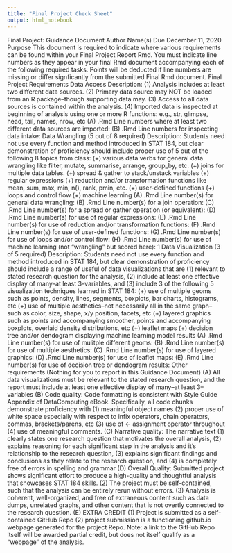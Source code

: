 ```yaml
---
title: "Final Project Check Sheet"
output: html_notebook
---
```


Final Project: Guidance Document
Author Name(s)
Due December 11, 2020
Purpose
This document is required to indicate where various requirements can be found within your Final Project Report
Rmd. You must indicate line numbers as they appear in your final Rmd document accompanying
each of the following required tasks. Points will be deducted if line numbers are missing or differ signficantly
from the submitted Final Rmd document.
Final Project Requirements
Data Access
Description: (1) Analysis includes at least two different data sources. (2) Primary data source may NOT be
loaded from an R package–though supporting data may. (3) Access to all data sources is contained within the
analysis. (4) Imported data is inspected at beginning of analysis using one or more R functions: e.g., str,
glimpse, head, tail, names, nrow, etc
(A) .Rmd Line numbers where at least two different data sources are imported:
(B) .Rmd Line numbers for inspecting data intake:
Data Wrangling (5 out of 8 required)
Description: Students need not use every function and method introduced in STAT 184, but clear demonstration
of proficiency should include proper use of 5 out of the following 8 topics from class: (+) various data verbs
for general data wrangling like filter, mutate, summarise, arrange, group_by, etc. (+) joins for multiple
data tables. (+) spread & gather to stack/unstack variables (+) regular expressions (+) reduction and/or
transformation functions like mean, sum, max, min, n(), rank, pmin, etc. (+) user-defined functions (+)
loops and control flow (+) machine learning
(A) .Rmd Line number(s) for general data wrangling:
(B) .Rmd Line number(s) for a join operation:
(C) .Rmd Line number(s) for a spread or gather operation (or equivalent):
(D) .Rmd Line number(s) for use of regular expressions:
(E) .Rmd Line number(s) for use of reduction and/or transformation functions:
(F) .Rmd Line number(s) for use of user-defined functions:
(G) .Rmd Line number(s) for use of loops and/or control flow:
(H) .Rmd Line number(s) for use of machine learning (not “wrangling” but scored here):
1
Data Visualization (3 of 5 required)
Description: Students need not use every function and method introduced in STAT 184, but clear demonstration
of proficiency should include a range of useful of data visualizations that are (1) relevant to stated research
question for the analysis, (2) include at least one effective display of many–at least 3–variables, and (3)
include 3 of the following 5 visualization techniques learned in STAT 184: (+) use of multiple geoms such
as points, density, lines, segments, boxplots, bar charts, histograms, etc (+) use of multiple aesthetics–not
necessarily all in the same graph–such as color, size, shape, x/y position, facets, etc (+) layered graphics such
as points and accompanying smoother, points and accompanying boxplots, overlaid density distributions, etc
(+) leaflet maps (+) decision tree and/or dendogram displaying machine learning model results
(A) .Rmd Line number(s) for use of mulitple different geoms:
(B) .Rmd Line number(s) for use of multiple aesthetics:
(C) .Rmd Line number(s) for use of layered graphics:
(D) .Rmd Line number(s) for use of leaflet maps:
(E) .Rmd Line number(s) for use of decision tree or dendogram results:
Other requirements (Nothing for you to report in this Guidance Document)
(A) All data visualizations must be relevant to the stated research question, and the report must include at
least one effective display of many–at least 3–variables
(B) Code quality: Code formatting is consistent with Style Guide Appendix of DataComputing eBook.
Specifically, all code chunks demonstrate proficiency with (1) meaningful object names (2) proper use
of white space especially with respect to infix operators, chain operators, commas, brackets/parens, etc
(3) use of <- assignment operator throughout (4) use of meaningful comments.
(C) Narrative quality: The narrative text (1) clearly states one research question that motivates the overall
analysis, (2) explains reasoning for each significant step in the analysis and it’s relationship to the
research question, (3) explains significant findings and conclusions as they relate to the research question,
and (4) is completely free of errors in spelling and grammar
(D) Overall Quality: Submitted project shows significant effort to produce a high-quality and thoughtful
analysis that showcases STAT 184 skills. (2) The project must be self-contained, such that the analysis
can be entirely rerun without errors. (3) Analysis is coherent, well-organized, and free of extraneous
content such as data dumps, unrelated graphs, and other content that is not overtly connected to the
research question.
(E) EXTRA CREDIT (1) Project is submitted as a self-contained GitHub Repo (2) project submission is a
functioning github.io webpage generated for the project Repo. Note: a link to the GitHub Repo itself
will be awarded partial credit, but does not itself qualify as a “webpage” of the analysis.
